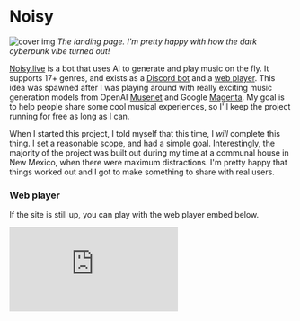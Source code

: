 # Noisy

![cover img](/images/projects/noisy/banner.png)
_The landing page. I'm pretty happy with how the dark cyberpunk vibe turned out!_

[Noisy.live](https://www.noisy.live/) is a bot that uses AI to generate and play music on the fly. It supports 17+ genres, and exists as a [Discord bot](https://discord.com/oauth2/authorize?client_id=746757926735052931&scope=bot&permissions=3296256) and a [web player](https://www.noisy.live/player). This idea was spawned after I was playing around with really exciting music generation models from OpenAI [Musenet](https://openai.com/blog/musenet/l) and Google [Magenta](https://magenta.tensorflow.org/). My goal is to help people share some cool musical experiences, so I'll keep the project running for free as long as I can.

When I started this project, I told myself that this time, I _will_ complete this thing. I set a reasonable scope, and had a simple goal. Interestingly, the majority of the project was built out during my time at a communal house in New Mexico, when there were maximum distractions. I'm pretty happy that things worked out and I got to make something to share with real users.

### Web player

If the site is still up, you can play with the web player embed below.

<div style={{ position: "relative", paddingBottom: "750px", height: 0 }}>
  <iframe
    frameborder="0"
    src="https://noisy.live/player"
    style={{
      position: "absolute",
      top: 0,
      left: 0,
      width: "100%",
      height: "100%",
    }}
    allowfullscreen
  />
</div>

As of this writing, the Discord bot has been added to 200 servers, combining to a total of more than 128000 users. Another cool thing that happened was that I actually got a job offer from iDreamSky, after the CEO saw Noisy on [Producthunt](https://www.producthunt.com/posts/noisy-2). I always thought that getting opportunities from personal projects was a Twitter fable, but this experience proved that it's actually very simple and common. So if you're wondering whether or not you should build that project you've always wanted to build for the longest time, just do it! (and do it because you're interested, opportunities will come naturally after that)

My big takeaway from this project is that music generation has now matured to a point where we can build agument digital meeting spaces with it as background music, to a really high degree. I think we'll see a lot more of this in the future.

---

## Code

Github: https://github.com/JonathanXu1/noisy-bot

## Some promo images

![desc1](/images/projects/noisy/description1.png)
![desc2](/images/projects/noisy/description2.png)
![desc3](/images/projects/noisy/description3.png)
![discord player](/images/projects/noisy/preview.png)
